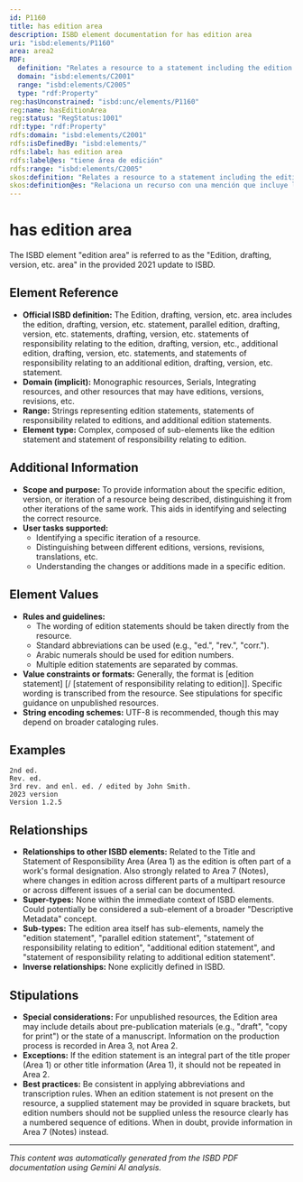 ```yaml
---
id: P1160
title: has edition area
description: ISBD element documentation for has edition area
uri: "isbd:elements/P1160"
area: area2
RDF:
  definition: "Relates a resource to a statement including the edition statement, parallel edition statements, statements of responsibility relating to the edition, additional edition statements, and statements of responsibility following an additional edition statement."
  domain: "isbd:elements/C2001"
  range: "isbd:elements/C2005"
  type: "rdf:Property"
reg:hasUnconstrained: "isbd:unc/elements/P1160"
reg:name: hasEditionArea
reg:status: "RegStatus:1001"
rdf:type: "rdf:Property"
rdfs:domain: "isbd:elements/C2001"
rdfs:isDefinedBy: "isbd:elements/"
rdfs:label: has edition area
rdfs:label@es: "tiene área de edición"
rdfs:range: "isbd:elements/C2005"
skos:definition: "Relates a resource to a statement including the edition statement, parallel edition statements, statements of responsibility relating to the edition, additional edition statements, and statements of responsibility following an additional edition statement."
skos:definition@es: "Relaciona un recurso con una mención que incluye la mención de edición, menciones de edición paralela, menciones de responsabilidad relativas a la edición, menciones de edición adicional y menciones de responsabilidad relativas a la mención de edición adicional."
---
```

# has edition area

The ISBD element "edition area" is referred to as the "Edition, drafting, version, etc. area" in the provided 2021 update to ISBD.

## Element Reference

- **Official ISBD definition:** The Edition, drafting, version, etc. area includes the edition, drafting, version, etc. statement, parallel edition, drafting, version, etc. statements, drafting, version, etc. statements of responsibility relating to the edition, drafting, version, etc., additional edition, drafting, version, etc. statements, and statements of responsibility relating to an additional edition, drafting, version, etc. statement.
- **Domain (implicit):**  Monographic resources, Serials, Integrating resources, and other resources that may have editions, versions, revisions, etc.
- **Range:**  Strings representing edition statements, statements of responsibility related to editions, and additional edition statements.
- **Element type:** Complex, composed of sub-elements like the edition statement and statement of responsibility relating to edition.


## Additional Information
- **Scope and purpose:** To provide information about the specific edition, version, or iteration of a resource being described, distinguishing it from other iterations of the same work.  This aids in identifying and selecting the correct resource.
- **User tasks supported:** 
    - Identifying a specific iteration of a resource.
    - Distinguishing between different editions, versions, revisions, translations, etc.
    - Understanding the changes or additions made in a specific edition.


## Element Values
- **Rules and guidelines:**
    - The wording of edition statements should be taken directly from the resource.
    - Standard abbreviations can be used (e.g., "ed.", "rev.", "corr.").
    - Arabic numerals should be used for edition numbers.
    - Multiple edition statements are separated by commas.
- **Value constraints or formats:**  Generally, the format is [edition statement] [/ [statement of responsibility relating to edition]].  Specific wording is transcribed from the resource.  See stipulations for specific guidance on unpublished resources.
- **String encoding schemes:**  UTF-8 is recommended, though this may depend on broader cataloging rules.


## Examples

```
2nd ed.
Rev. ed.
3rd rev. and enl. ed. / edited by John Smith.
2023 version
Version 1.2.5
```

## Relationships
- **Relationships to other ISBD elements:** Related to the Title and Statement of Responsibility Area (Area 1) as the edition is often part of a work's formal designation. Also strongly related to Area 7 (Notes), where changes in edition across different parts of a multipart resource or across different issues of a serial can be documented.
- **Super-types:** None within the immediate context of ISBD elements. Could potentially be considered a sub-element of a broader "Descriptive Metadata" concept.
- **Sub-types:** The edition area itself has sub-elements, namely the "edition statement", "parallel edition statement", "statement of responsibility relating to edition", "additional edition statement", and "statement of responsibility relating to additional edition statement".
- **Inverse relationships:** None explicitly defined in ISBD.


## Stipulations
- **Special considerations:**  For unpublished resources, the Edition area may include details about pre-publication materials (e.g., "draft", "copy for print") or the state of a manuscript.  Information on the production process is recorded in Area 3, not Area 2.
- **Exceptions:** If the edition statement is an integral part of the title proper (Area 1) or other title information (Area 1), it should not be repeated in Area 2.
- **Best practices:** Be consistent in applying abbreviations and transcription rules. When an edition statement is not present on the resource, a supplied statement may be provided in square brackets, but edition numbers should not be supplied unless the resource clearly has a numbered sequence of editions.  When in doubt, provide information in Area 7 (Notes) instead.


---

*This content was automatically generated from the ISBD PDF documentation using Gemini AI analysis.*
